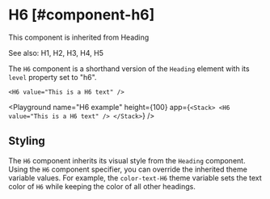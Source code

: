 
# H6 [#component-h6]

This component is inherited from <SmartLink href="/components/Heading">Heading</SmartLink>

See also: <SmartLink href="/components/H1">H1</SmartLink>, <SmartLink href="/components/H2">H2</SmartLink>, <SmartLink href="/components/H3">H3</SmartLink>, <SmartLink href="/components/H4">H4</SmartLink>, <SmartLink href="/components/H5">H5</SmartLink>

The `H6` component is a shorthand version of the `Heading` element with its `level` property set to "h6".

```ueml copy
<H6 value="This is a H6 text" />
```

<Playground
  name="H6 example"
  height={100}
  app={`
  <Stack>
    <H6 value="This is a H6 text" />
  </Stack>
  `}
/>

## Styling

The `H6` component inherits its visual style from the `Heading` component.
Using the `H6` component specifier, you can override the inherited theme variable values.
For example, the `color-text-H6` theme variable sets the text color of `H6` while keeping the color of all other headings.


